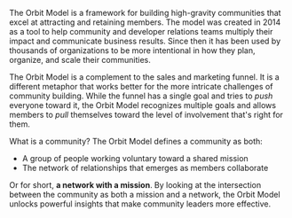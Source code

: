 The Orbit Model is a framework for building high-gravity communities that
excel at attracting and retaining members.
The model was created in 2014 as a tool to help community and developer relations teams
multiply their impact and communicate business results.
Since then it has been used by thousands of organizations to be more intentional in
how they plan, organize, and scale their communities.

The Orbit Model is a complement to the sales and marketing funnel.
It is a different metaphor that works better
for the more intricate challenges of community building.
While the funnel has a single
goal and tries to _push_ everyone toward it, the Orbit Model recognizes multiple goals and
allows members to _pull_ themselves toward the level of involvement that's right for them.

What is a community? The Orbit Model defines a community as both:

- A group of people working voluntary toward a shared mission
- The network of relationships that emerges as members collaborate

Or for short, **a network with a mission**.
By looking at the intersection between the community as both a mission and a network, the Orbit
Model unlocks powerful insights that make community leaders more effective.
